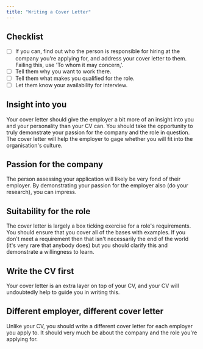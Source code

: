 ```yaml
---
title: "Writing a Cover Letter"
---
```


## Checklist

- [ ] If you can, find out who the person is responsible for hiring at the company you're applying for, and address your cover letter to them. Failing this, use 'To whom it may concern,'.
- [ ] Tell them why you want to work there.
- [ ] Tell them what makes you qualified for the role.
- [ ] Let them know your availability for interview.

## Insight into you
Your cover letter should give the employer a bit more of an insight into you and your personality than your CV can. You should take the opportunity to truly demonstrate your passion for the company and the role in question. The cover letter will help the employer to gage whether you will fit into the organisation's culture.

## Passion for the company
The person assessing your application will likely be very fond of their employer. By demonstrating your passion for the employer also (do your research), you can impress.

## Suitability for the role

The cover letter is largely a box ticking exercise for a role's requirements. You should ensure that you cover all of the bases with examples. If you don't meet a requirement then that isn't necessarily the end of the world (it's very rare that anybody does) but you should clarify this and demonstrate a willingness to learn.

## Write the CV first

Your cover letter is an extra layer on top of your CV, and your CV will undoubtedly help to guide you in writing this.

## Different employer, different cover letter

Unlike your CV, you should write a different cover letter for each employer you apply to. It should very much be about the company and the role you're applying for.